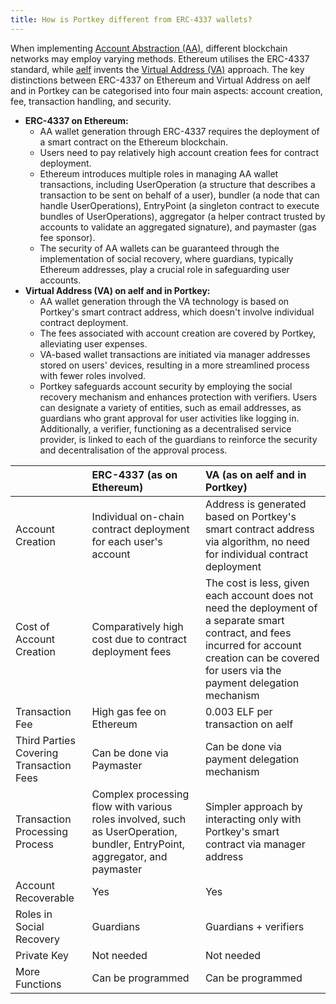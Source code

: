 ```yaml
---
title: How is Portkey different from ERC-4337 wallets?
---
```


When implementing [Account Abstraction (AA)](/docs/What-is-Account-Abstraction-AA-wallet ""), different blockchain networks may employ varying methods. Ethereum utilises the ERC-4337 standard, while [aelf](/docs/What-is-aelf "") invents the [Virtual Address (VA)](/docs/What-is-Portkeys-approach-to-realise-Account-Abstraction-AA "") approach. The key distinctions between ERC-4337 on Ethereum and Virtual Address on aelf and in Portkey can be categorised into four main aspects: account creation, fee, transaction handling, and security.

* **ERC-4337 on Ethereum:**
  * AA wallet generation through ERC-4337 requires the deployment of a smart contract on the Ethereum blockchain.
  * Users need to pay relatively high account creation fees for contract deployment.
  * Ethereum introduces multiple roles in managing AA wallet transactions, including UserOperation (a structure that describes a transaction to be sent on behalf of a user), bundler (a node that can handle UserOperations), EntryPoint (a singleton contract to execute bundles of UserOperations), aggregator (a helper contract trusted by accounts to validate an aggregated signature), and paymaster (gas fee sponsor).
  * The security of AA wallets can be guaranteed through the implementation of social recovery, where guardians, typically Ethereum addresses, play a crucial role in safeguarding user accounts.
* **Virtual Address (VA) on aelf and in Portkey:**
  * AA wallet generation through the VA technology is based on Portkey's smart contract address, which doesn't involve individual contract deployment.
  * The fees associated with account creation are covered by Portkey, alleviating user expenses.
  * VA-based wallet transactions are initiated via manager addresses stored on users' devices, resulting in a more streamlined process with fewer roles involved.
  * Portkey safeguards account security by employing the social recovery mechanism and enhances protection with verifiers. Users can designate a variety of entities, such as email addresses, as guardians who grant approval for user activities like logging in. Additionally, a verifier, functioning as a decentralised service provider, is linked to each of the guardians to reinforce the security and decentralisation of the approval process.

|  |ERC-4337 (as on Ethereum)|VA (as on aelf and in Portkey)|
|:------|:------|:------|
|Account Creation|Individual on-chain contract deployment for each user's account|Address is generated based on Portkey's smart contract address via algorithm, no need for individual contract deployment|
|Cost of Account Creation|Comparatively high cost due to contract deployment fees|The cost is less, given each account does not need the deployment of a separate smart contract, and fees incurred for account creation can be covered for users via the payment delegation mechanism|
|Transaction Fee|High gas fee on Ethereum|0.003 ELF per transaction on aelf|
|Third Parties Covering Transaction Fees|Can be done via Paymaster|Can be done via payment delegation mechanism|
|Transaction Processing Process|Complex processing flow with various roles involved, such as UserOperation, bundler, EntryPoint, aggregator, and paymaster|Simpler approach by interacting only with Portkey's smart contract via manager address|
|Account Recoverable|Yes|Yes|
|Roles in Social Recovery|Guardians|Guardians + verifiers|
|Private Key|Not needed|Not needed|
|More Functions|Can be programmed|Can be programmed|
